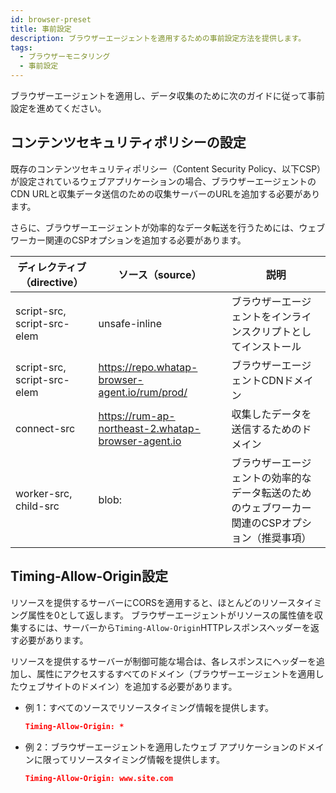 ```yaml
---
id: browser-preset
title: 事前設定
description: ブラウザーエージェントを適用するための事前設定方法を提供します。
tags:
  - ブラウザーモニタリング
  - 事前設定
---
```


ブラウザーエージェントを適用し、データ収集のために次のガイドに従って事前設定を進めてください。

## コンテンツセキュリティポリシーの設定

既存のコンテンツセキュリティポリシー（Content Security Policy、以下CSP）が設定されているウェブアプリケーションの場合、ブラウザーエージェントのCDN URLと収集データ送信のための収集サーバーのURLを追加する必要があります。

さらに、ブラウザーエージェントが効率的なデータ転送を行うためには、ウェブワーカー関連のCSPオプションを追加する必要があります。

| ディレクティブ（directive）          | ソース（source）                                        | 説明                                                           |
| --------------------------- | -------------------------------------------------- | ------------------------------------------------------------ |
| script-src, script-src-elem | unsafe-inline                                      | ブラウザーエージェントをインラインスクリプトとしてインストール                              |
| script-src, script-src-elem | https://repo.whatap-browser-agent.io/rum/prod/     | ブラウザーエージェントCDNドメイン                                           |
| connect-src                 | https://rum-ap-northeast-2.whatap-browser-agent.io | 収集したデータを送信するためのドメイン                                          |
| worker-src, child-src       | blob:                                              | ブラウザーエージェントの効率的なデータ転送のためのウェブワーカー関連のCSPオプション（推奨事項）            |

## Timing-Allow-Origin設定

リソースを提供するサーバーにCORSを適用すると、ほとんどのリソースタイミング属性を0として返します。 ブラウザーエージェントがリソースの属性値を収集するには、サーバーから`Timing-Allow-Origin`HTTPレスポンスヘッダーを返す必要があります。 

リソースを提供するサーバーが制御可能な場合は、各レスポンスにヘッダーを追加し、属性にアクセスするすべてのドメイン（ブラウザーエージェントを適用したウェブサイトのドメイン）を追加する必要があります。

-   例 1：すべてのソースでリソースタイミング情報を提供します。
    ```json
    Timing-Allow-Origin: *
    ```
-   例 2：ブラウザーエージェントを適用したウェブ アプリケーションのドメインに限ってリソースタイミング情報を提供します。
    ```json
    Timing-Allow-Origin: www.site.com
    ```
